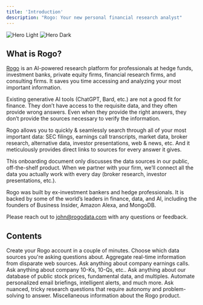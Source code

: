 ```yaml
---
title: 'Introduction'
description: "Rogo: Your new personal financial research analyst"
---
```


<img
  className="block dark:hidden"
  src="/images/hero-light.svg"
  alt="Hero Light"
/>
<img
  className="hidden dark:block"
  src="/images/hero-dark.svg"
  alt="Hero Dark"
/>

## What is Rogo?

[Rogo](https://tryrogo.com/) is an AI-powered research platform for professionals at hedge funds, investment banks, private equity firms, financial research firms, and consulting firms. It saves you time accessing and analyzing your most important information.

Existing generative AI tools (ChatGPT, Bard, etc.) are not a good fit for finance. They don’t have access to the requisite data, and they often provide wrong answers. Even when they provide the right answers, they don’t provide the sources necessary to verify the information.

Rogo allows you to quickly & seamlessly search through all of your most important data: SEC filings, earnings call transcripts, market data, broker research, alternative data, investor presentations, web & news, etc. And it meticulously provides direct links to sources for every answer it gives. 

This onboarding document only discusses the data sources in our public, off-the-shelf product. When we partner with your firm, we’ll connect all the data you actually work with every day (broker research, investor presentations, etc.).

Rogo was built by ex-investment bankers and hedge professionals. It is backed by some of the world’s leaders in finance, data, and AI, including the founders of Business Insider, Amazon Alexa, and MongoDB.

Please reach out to [john@rogodata.com](mailto:john@rogodata.com) with any questions or feedback.

## Contents

<CardGroup cols={2}>
  <Card
    title="Creating an Account"
    icon="palette"
    href="https://mintlify.com/docs/settings/global"
  >
    Create your Rogo account in a couple of minutes.
  </Card>
  <Card
    title="Selecting a Data Source"
    icon="code"
    href="https://mintlify.com/docs/api-playground/openapi"
  >
    Choose which data sources you're asking questions about.
  </Card>
  <Card
    title="Searching on Web"
    icon="screwdriver-wrench"
    href="https://mintlify.com/docs/components/accordion"
  >
    Aggregate real-time information from disparate web sources.
  </Card>
  <Card
    title="Searching on Earnings Call Transcripts"
    icon="stars"
    href="https://mintlify.com/showcase"
  >
    Ask anything about company earnings calls.
  </Card>
  <Card
    title="Searching on SEC Filings"
    icon="stars"
    href="https://mintlify.com/showcase"
  >
    Ask anything about company 10-Ks, 10-Qs, etc..
  </Card>
  <Card
    title="Searching on Financial Data"
    icon="stars"
    href="https://mintlify.com/showcase"
  >
    Ask anything about our database of public stock prices, fundamental data, and multiples.
  </Card>
  <Card
    title="Automated Workflows"
    icon="stars"
    href="https://mintlify.com/showcase"
  >
    Automate personalized email briefings, intelligent alerts, and much more.
  </Card>
  <Card
    title="Deep Research"
    icon="stars"
    href="https://mintlify.com/showcase"
  >
    Ask nuanced, tricky research questions that require autonomy and problem-solving to answer.
  </Card>
  <Card
    title="FAQs"
    icon="stars"
    href="https://mintlify.com/showcase"
  >
    Miscellaneous information about the Rogo product.
  </Card>
</CardGroup>
